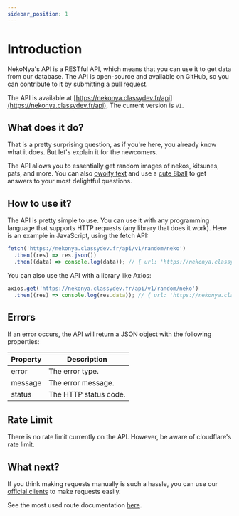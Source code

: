 ```yaml
---
sidebar_position: 1
---
```


# Introduction

NekoNya's API is a RESTful API, which means that you can use it to get data from our database. The API is open-source and available on GitHub, so you can contribute to it by submitting a pull request.

The API is available at [https://nekonya.classydev.fr/api](https://nekonya.classydev.fr/api). The current version is `v1`.

## What does it do?

That is a pretty surprising question, as if you're here, you already know what it does. But let's explain it for the newcomers.

The API allows you to essentially get random images of nekos, kitsunes, pats, and more. You can also [owoify text](/docs/api/owoify) and use a [cute 8ball](/docs/api/8ball) to get answers to your most delightful questions.

## How to use it?

The API is pretty simple to use. You can use it with any programming language that supports HTTP requests (any library that does it work). Here is an example in JavaScript, using the fetch API:

```js
fetch('https://nekonya.classydev.fr/api/v1/random/neko')
  .then((res) => res.json())
  .then((data) => console.log(data)); // { url: 'https://nekonya.classydev.fr/images/nekos/...' }
```

You can also use the API with a library like Axios:

```js
axios.get('https://nekonya.classydev.fr/api/v1/random/neko')
  .then((res) => console.log(res.data)); // { url: 'https://nekonya.classydev.fr/images/nekos/...' }
```

## Errors

If an error occurs, the API will return a JSON object with the following properties:

| Property | Description |
| -------- | ----------- |
| error | The error type. |
| message | The error message. |
| status | The HTTP status code. |

## Rate Limit

There is no rate limit currently on the API. However, be aware of cloudflare's rate limit.

## What next?

If you think making requests manually is such a hassle, you can use our [official clients](/docs/packages/intro) to make requests easily.

See the most used route documentation [here](/docs/api/random).